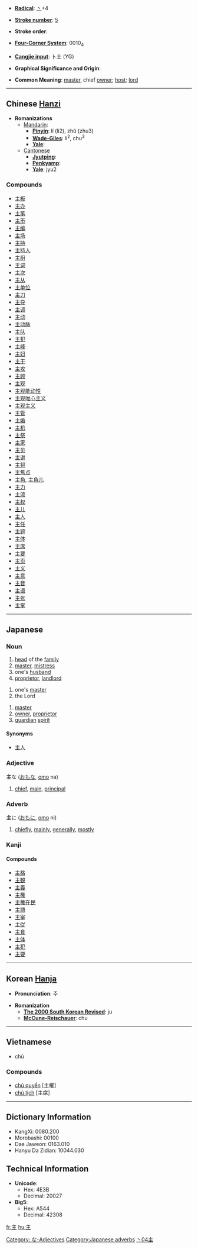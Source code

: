 * '''[[Wiktionary:Chinese radical index| Radical]]''': [[Wiktionary:Chinese radical index 丶|丶]]+4

* '''[[Wiktionary:Chinese total strokes index|Stroke number]]''': [[Wiktionary:Chinese total strokes index 5|5]]

* '''Stroke order''': 

* '''[[Wiktionary:Chinese four corner index|Four-Corner System]]''': 0010<sub>4</sub>

* '''[[Wiktionary:Chinese Cangjie index|Cangjie input]]''': 卜土 (YG)

* '''Graphical Significance and Origin''': 

* '''Common Meaning''': [[master]], chief [[owner]]; [[host]]; [[lord]]

----

== Chinese [[Hanzi]] ==

* '''Romanizations'''
** [[Mandarin]]:
*** '''[[Pinyin]]''': lí (li2), zhǔ (zhu3)
*** '''[[Wade-Giles]]''': li<sup>2</sup>, chu<sup>3</sup>
*** '''[[Yale]]''': 
**[[Cantonese]]
***'''[[Jyutping]]''':
***'''[[Penkyamp]]''': 
***'''[[Yale]]''': jyu2

===Compounds===
*[[主板]]
*[[主办]]
*[[主笔]]
*[[主币]]
*[[主编]]
*[[主场]]
*[[主持]]
*[[主持人]]
*[[主厨]]
*[[主词]]
*[[主次]]
*[[主从]]
*[[主单位]]
*[[主刀]]
*[[主导]]
*[[主调]]
*[[主动]]
*[[主动脉]]
*[[主队]]
*[[主犯]]
*[[主峰]]
*[[主妇]]
*[[主干]]
*[[主攻]]
*[[主顾]]
*[[主观]]
*[[主观能动性]]
*[[主观唯心主义]]
*[[主观主义]]
*[[主管]]
*[[主婚]]
*[[主机]]
*[[主祭]]
*[[主家]]
*[[主见]]
*[[主讲]]
*[[主将]]
*[[主焦点]]
*[[主角]], [[主角儿]]
*[[主力]]
*[[主流]]
*[[主权]]
*[[主儿]]
*[[主人]]
*[[主任]]
*[[主题]]
*[[主体]]
*[[主席]]
*[[主要]]
*[[主页]]
*[[主义]]
*[[主意]]
*[[主音]]
*[[主语]]
*[[主张]]
*[[主掌]]


----

== Japanese ==
===Noun===
{{janoun|[[あるじ]]|[[aruji]]}}
# [[head]] of the [[family]]
# [[master]], [[mistress]]
# one's [[husband]]
# [[proprietor]], [[landlord]]

{{janoun|[[しゅ]]|[[shu]]}}
# one's [[master]]
# the Lord

{{janoun|[[ぬし]]|[[nushi]]}}
# [[master]]
# [[owner]], [[proprietor]]
# [[guardian]] [[spirit]]

====Synonyms====
*[[主人]]


===Adjective===
[[Category: な-Adjectives]]
'''主'''な ([[おも]]な, [[omo]] na)
# [[chief]], [[main]], [[principal]]


===Adverb===
[[Category:Japanese adverbs]]
'''主'''に ([[おも]]に, [[omo]] ni)
# [[chiefly]], [[mainly]], [[generally]], [[mostly]]


===Kanji===
{{kanji|[[しゅ]] ([[shu]]), [[す]] ([[su]])|[[ぬし]] ([[nushi]]), [[おも]] ([[omo]]), [[あるじ]] ([[aruji]])}}
====Compounds====
*[[主格]]
*[[主観]]
*[[主義]]
*[[主権]]
*[[主権在民]]
*[[主語]]
*[[主宰]]
*[[主従]]
*[[主食]]
*[[主体]]
*[[主犯]]
*[[主要]]



----

== Korean [[Hanja]] ==

* '''Pronunciation''': 주

* '''Romanization'''
** '''[[The 2000 South Korean Revised Romanization|The 2000 South Korean Revised]]''': ju
** '''[[McCune-Reischauer]]''': chu


----

==Vietnamese==

* chủ

===Compounds===
*[[chủ quyền]] [主權]
*[[chủ tịch]] [主席]



----

== Dictionary Information ==

* KangXi: 0080.200
* Morobashi: 00100
* Dae Jaweon: 0163.010
* Hanyu Da Zidian: 10044.030

== Technical Information ==

* '''Unicode''':
** Hex: 4E3B
** Decimal: 20027
* '''Big5''':
** Hex: A544
** Decimal: 42308

[[Category:Japanese kanji|丶04主]]

[[fr:主]]
[[hu:主]]